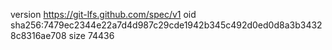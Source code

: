 version https://git-lfs.github.com/spec/v1
oid sha256:7479ec2344e22a7d4d987c29cde1942b345c492d0ed0d8a3b34328c8316ae708
size 74436
